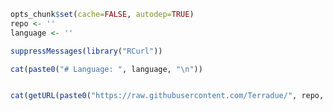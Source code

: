 ```r
opts_chunk$set(cache=FALSE, autodep=TRUE)
repo <- ''
language <- ''
```
```r
suppressMessages(library("RCurl"))

cat(paste0("# Language: ", language, "\n"))


cat(getURL(paste0("https://raw.githubusercontent.com/Terradue/", repo, "/master/README.md")))
```

